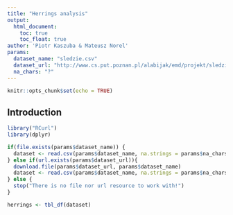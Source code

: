 ```yaml
---
title: "Herrings analysis"
output: 
  html_document:
    toc: true
    toc_float: true
author: 'Piotr Kaszuba & Mateusz Norel'
params:
  dataset_name: "sledzie.csv"
  dataset_url: "http://www.cs.put.poznan.pl/alabijak/emd/projekt/sledzie.csv"
  na_chars: "?"
---
```


```r
knitr::opts_chunk$set(echo = TRUE)
```

## Introduction

```r
library("RCurl")
library(dplyr)
```
```r
if(file.exists(params$dataset_name)) {
  dataset <- read.csv(params$dataset_name, na.strings = params$na_chars)
} else if(url.exists(params$dataset_url)){
  download.file(params$dataset_url, params$dataset_name)
  dataset <- read.csv(params$dataset_name, na.strings = params$na_chars)
} else {
  stop("There is no file nor url resource to work with!")
}

herrings <- tbl_df(dataset)
```

```r

```
